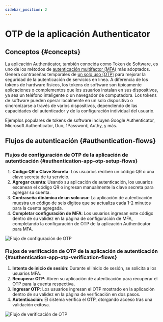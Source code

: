 ```yaml
---
sidebar_position: 2
---
```



# OTP de la aplicación Authenticator

## Conceptos \{#concepts}

La aplicación Authenticator, también conocida como Token de Software, es uno de los métodos de [autenticación multifactor (MFA)](https://auth.wiki/mfa) más adoptados. Genera contraseñas temporales de [un solo uso (OTP)](https://auth.wiki/otp) para mejorar la seguridad de la autenticación de servicios en línea. A diferencia de los tokens de hardware físicos, los tokens de software son típicamente aplicaciones o complementos que los usuarios instalan en sus dispositivos, ya sea un teléfono inteligente o un navegador de computadora. Los tokens de software pueden operar localmente en un solo dispositivo o sincronizarse a través de varios dispositivos, dependiendo de las capacidades del autenticador y de la configuración individual del usuario.

Ejemplos populares de tokens de software incluyen Google Authenticator, Microsoft Authenticator, Duo, 1Password, Authy, y más.

## Flujos de autenticación \{#authentication-flows}

### Flujos de configuración de OTP de la aplicación de autenticación \{#authentication-app-otp-setup-flows}

1. **Código QR o Clave Secreta**: Los usuarios reciben un código QR o una clave secreta de tu servicio.
2. **Agregar cuenta**: Usando su aplicación de autenticación, los usuarios escanean el código QR o ingresan manualmente la clave secreta para agregar su cuenta.
3. **Contraseña dinámica de un solo uso**: La aplicación de autenticación muestra un código de seis dígitos que se actualiza cada 1-2 minutos para la cuenta agregada.
4. **Completar configuración de MFA**: Los usuarios ingresan este código dentro de su validez en la página de configuración de MFA, completando la configuración de OTP de la aplicación Authenticator para MFA.

<img src={otpSetUpFlowImage} alt="Flujo de configuración de OTP" />

### Flujos de verificación de OTP de la aplicación de autenticación \{#authentication-app-otp-verification-flows}

1. **Intento de inicio de sesión**: Durante el inicio de sesión, se solicita a los usuarios MFA.
2. **Recuperar OTP**: Abren su aplicación de autenticación para recuperar el OTP para la cuenta respectiva.
3. **Ingresar OTP**: Los usuarios ingresan el OTP mostrado en la aplicación dentro de su validez en la página de verificación en dos pasos.
4. **Autenticación**: El sistema verifica el OTP, otorgando acceso tras una validación exitosa.

<img src={otpVerificationFlowImage} alt="Flujo de verificación de OTP" />
